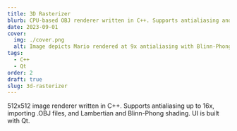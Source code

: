 ```yaml
---
title: 3D Rasterizer
blurb: CPU-based OBJ renderer written in C++. Supports antialiasing and shading models.
date: 2023-09-01
cover:
  img: ./cover.png
  alt: Image depicts Mario rendered at 9x antialiasing with Blinn-Phong shading applied.
tags:
  - C++
  - Qt
order: 2
draft: true
slug: 3d-rasterizer
---
```


512x512 image renderer written in C++. Supports antialiasing up to 16x, importing .OBJ files, and Lambertian and Blinn-Phong shading. UI is built with Qt.